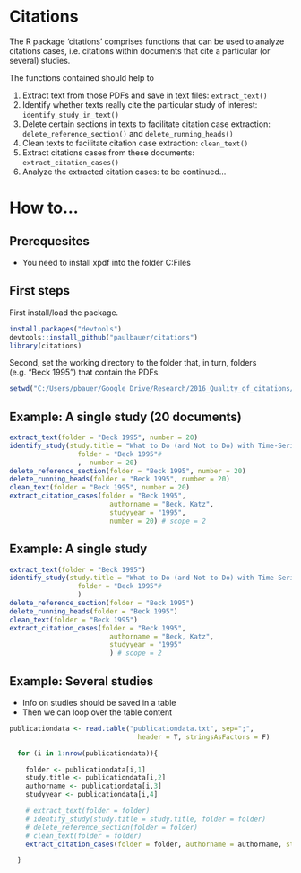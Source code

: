 # Citations
The R package 'citations' comprises functions that can be used to analyze citations cases, i.e. citations within documents that cite a particular (or several) studies.

The functions contained should help to 

1. Extract text from those PDFs and save in text files: `extract_text()`
2. Identify whether texts really cite the particular study of interest: `identify_study_in_text()`
3. Delete certain sections in texts to facilitate citation case extraction: `delete_reference_section()` and `delete_running_heads()`
5. Clean texts to facilitate citation case extraction: `clean_text()`
8. Extract citations cases from these documents: `extract_citation_cases()`
9. Analyze the extracted citation cases: to be continued...


# How to...

## Prerequesites

* You need to install xpdf into the folder C:\Program Files\xpdf

## First steps
First install/load the package.
```r
install.packages("devtools")
devtools::install_github("paulbauer/citations")
library(citations)
```

Second, set the working directory to the folder that, in turn, folders (e.g. "Beck 1995") that contain the PDFs.
```r
setwd("C:/Users/pbauer/Google Drive/Research/2016_Quality_of_citations/data")
```




## Example: A single study (20 documents)
```r
extract_text(folder = "Beck 1995", number = 20)
identify_study(study.title = "What to Do (and Not to Do) with Time-Series Cross-Section Data",
                 folder = "Beck 1995"#
                 ,  number = 20)
delete_reference_section(folder = "Beck 1995", number = 20)
delete_running_heads(folder = "Beck 1995", number = 20)
clean_text(folder = "Beck 1995", number = 20)
extract_citation_cases(folder = "Beck 1995",
                         authorname = "Beck, Katz",
                         studyyear = "1995",
                         number = 20) # scope = 2
```


## Example: A single study
```r
extract_text(folder = "Beck 1995")
identify_study(study.title = "What to Do (and Not to Do) with Time-Series Cross-Section Data",
                 folder = "Beck 1995"#
                 )
delete_reference_section(folder = "Beck 1995")
delete_running_heads(folder = "Beck 1995")
clean_text(folder = "Beck 1995")
extract_citation_cases(folder = "Beck 1995",
                         authorname = "Beck, Katz",
                         studyyear = "1995"
                         ) # scope = 2
```


## Example: Several studies
* Info on studies should be saved in a  table
* Then we can loop over the table content
```r

publicationdata <- read.table("publicationdata.txt", sep=";",
                                header = T, stringsAsFactors = F)

  for (i in 1:nrow(publicationdata)){

    folder <- publicationdata[i,1]
    study.title <- publicationdata[i,2]
    authorname <- publicationdata[i,3]
    studyyear <- publicationdata[i,4]

    # extract_text(folder = folder)
    # identify_study(study.title = study.title, folder = folder)
    # delete_reference_section(folder = folder)
    # clean_text(folder = folder)
    extract_citation_cases(folder = folder, authorname = authorname, studyyear = studyyear)

  }
```

